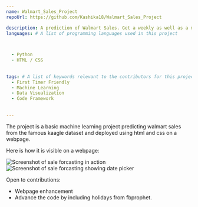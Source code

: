 ---
name: Walmart_Sales_Project
repoUrl: https://github.com/Kashika18/Walmart_Sales_Project

description: A prediction of Walmart Sales. Get a weekly as well as a monthly prediction of Sales from Walmart and make your sale strategy better.
languages: # A list of programming languages used in this project


  
  - Python
  - HTML / CSS
  
  
tags: # A list of keywords relevant to the contributors for this project
  - First Timer Friendly
  - Machine Learning
  - Data Visualization
  - Code Framework
  
 
---

<!-- Divide your content into sections using our handy shortcodes. Each section is optional -->

<Overview>

  The project is a basic machine learning project predicting walmart sales from the famous kaagle dataset and deployed using html and css on a webpage.
  
  Here is how it is visible on a webpage:
  
  ![Screenshot of sale forcasting in action](https://user-images.githubusercontent.com/77044673/138590607-1a2fcc3a-50dc-4593-b244-14052f5b0264.jpg)
  ![Screenshot of sale forcasting showing date picker](https://user-images.githubusercontent.com/77044673/138590628-ab14f49a-a1f9-446d-8f76-7e5541aee63b.jpg)

  

</Overview>

<Contributing>


  Open to contributions:
  
  
  - Webpage enhancement
  - Advance the code by including holidays from fbprophet.


</Contributing>


